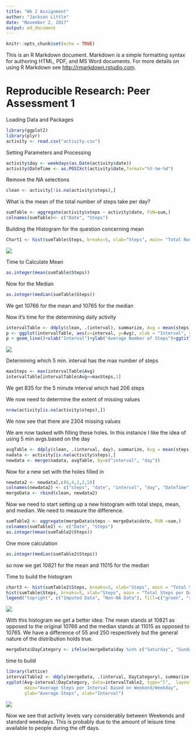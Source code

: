 ---
title: "Wk 2 Assignment"
author: "Jackson Little"
date: "November 2, 2017"
output: md_document
---

```{r setup, include=FALSE}
knitr::opts_chunk$set(echo = TRUE)
```

This is an R Markdown document. Markdown is a simple formatting syntax for authoring HTML, PDF, and MS Word documents. For more details on using R Markdown see <http://rmarkdown.rstudio.com>.

Reproducible Research: Peer Assessment 1
========================================

Loading Data and Packages
```{r}
library(ggplot2)
library(plyr)
activity <- read.csv("activity.csv")
```

Setting Parameters and Processing
```{r}
activity$day <- weekdays(as.Date(activity$date))
activity$DateTime <- as.POSIXct(activity$date,format="%Y-%m-%d")
```

Remove the NA selections
```{r}
clean <- activity[!is.na(activity$steps),]
```

What is the mean of the total number of steps take per day?
```{r}
sumTable <- aggregate(activity$steps ~ activity$date, FUN=sum,)
colnames(sumTable)<- c("Date", "Steps")
```

Building the Histogram for the question concerning mean
```{r Chart1}
Chart1 <- hist(sumTable$Steps, breaks=5, xlab="Steps", main= "Total Number of Steps per Day")
```
![](Charts/Chart1.png)<!-- -->

Time to Calculate Mean
```{r}
as.integer(mean(sumTable$Steps))
```

Now for the Median
```{r}
as.integer(median(sumTable$Steps))
```

We get 10766 for the mean and 10765 for the median

Now it's time for the determining daily activity
```{r Chart2}
intervalTable <- ddply(clean, .(interval), summarize, Avg = mean(steps))
p <- ggplot(intervalTable, aes(x=interval, y=Avg), xlab = "Interval", ylab = "Average Number of Steps")
p + geom_line()+xlab("Interval")+ylab("Average Number of Steps")+ggtitle("Average Number of Steps per Standard Interval")
```
![](Charts/Chart2.png)<!-- -->

Determining which 5 min. interval has the max number of steps
```{r}
maxSteps <- max(intervalTable$Avg)
intervalTable[intervalTable$Avg==maxSteps,1]
```
We get 835 for the 5 minute interval which had 206 steps

We now need to determine the extent of missing values
```{r}
nrow(activity[is.na(activity$steps),])
```

We now see that there are 2304 missing values

We are now tasked with filling these holes. In this instance I like the idea of using 5 min avgs.based on the day
```{r}
avgTable <- ddply(clean, .(interval, day), summarize, Avg = mean(steps))
nadata <- activity[is.na(activity$steps),]
newdata <- merge(nadata, avgTable, by=c("interval", "day"))
```

Now for a new set with the holes filled in
```{r}
newdata2 <- newdata[,c(6,4,1,2,5)]
colnames(newdata2) <- c("steps", "date", "interval", "day", "DateTime")
mergeData <- rbind(clean, newdata2)
```

Now we need to start setting up a new histogram with total steps, mean, and median. We need to measure the difference.
```{r}
sumTable2 <- aggregate(mergeData$steps ~ mergeData$date, FUN =sum,)
colnames(sumTable2) <- c("Date", "Steps")
as.integer(mean(sumTable2$Steps))
```

One more calculation
```{r}
as.integer(median(sumTable2$Steps))
```

so now we get 10821 for the mean and 11015 for the median

Time to build the histogram
```{r Chart3}
chart3 <- hist(sumTable2$Steps, breaks=5, xlab="Steps", main = "Total Steps per Day with NAs Fixed", col="green")
hist(sumTable$Steps, breaks=5, xlab="Steps", main = "Total Steps per Day with NAs Fixed", col="red", add=T)
legend("topright", c("Imputed Data", "Non-NA Data"), fill=c("green", "red") )

```
![](Charts/Chart3.png)<!-- -->


With this histogram we get a better idea: The mean stands at 10821 as opposed to the original 10766 and the median stands at 11015 as opposed to 10765. We have a difference of 55 and 250 respectively but the general nature of the distribution holds true.
```{r}
mergeData$DayCategory <- ifelse(mergeData$day %in% c("Saturday", "Sunday"), "Weekend", "Weekday")
```

time to build
```{r chart 4}
library(lattice)
intervalTable2 <- ddply(mergeData, .(interval, DayCategory), summarize, Avg = mean(steps))
xyplot(Avg~interval|DayCategory, data=intervalTable2, type="l",  layout = c(1,2),
       main="Average Steps per Interval Based on Weekend/Weekday", 
       ylab="Average Steps", xlab="Interval")
```
![](Charts/Chart4.png)<!-- -->


Now we see that activity levels vary considerably between Weekends and standard weekdays. This is probably due to the amount of leisure time available to people during the off days.
